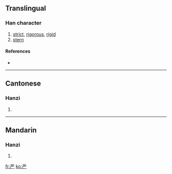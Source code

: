 {{also|厳|嚴}}<!-- may be replaced by zh-forms -->
==Translingual==

===Han character===
{{Han char|rn=1|rad=一|as=06|sn=7|four=|canj=一廿金竹 (MTCH)}}

# [[strict]], [[rigorous]], [[rigid]]
# [[stern]]

====References====
* {{Han ref|kx=0078.131|hdz=10019.100|uh=4E25|ud=20005}}

----

==Cantonese==

===Hanzi===
{{yue-hanzi|jyut=|y=yim4}}

# {{defn|Cantonese}}

----

==Mandarin==

===Hanzi===
{{cmn-hanzi|tra=嚴|pin=[[yán]] ([[yan2]]), [[bàng]] ([[bang4]])|wg=pang<sup>4</sup>, yen<sup>2</sup>}}

# {{defn|Mandarin}}

[[fr:严]]
[[ko:严]]